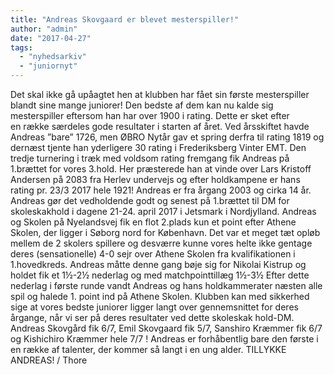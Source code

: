 ```yaml
---
title: "Andreas Skovgaard er blevet mesterspiller!"
author: "admin"
date: "2017-04-27"
tags: 
  - "nyhedsarkiv"
  - "juniornyt"
---
```


Det skal ikke gå upåagtet hen at klubben har fået sin første mesterspiller blandt sine mange juniorer! Den bedste af dem kan nu kalde sig mesterspiller eftersom han har over 1900 i rating. Dette er sket efter en række særdeles gode resultater i starten af året. Ved årsskiftet havde Andreas ”bare” 1726, men ØBRO Nytår gav et spring derfra til rating 1819 og dernæst tjente han yderligere 30 rating i Frederiksberg Vinter EMT. Den tredje turnering i træk med voldsom rating fremgang fik Andreas på 1.brættet for vores 3.hold. Her præsterede han at vinde over Lars Kristoff Andersen på 2083 fra Herlev undervejs og efter holdkampene er hans rating pr. 23/3 2017 hele 1921! Andreas er fra årgang 2003 og cirka 14 år. Andreas gør det vedholdende godt og senest på 1.brættet til DM for skoleskakhold i dagene 21-24. april 2017 i Jetsmark i Nordjylland. Andreas og Skolen på Nyelandsvej fik en flot 2.plads kun et point efter Athene Skolen, der ligger i Søborg nord for København. Det var et meget tæt opløb mellem de 2 skolers spillere og desværre kunne vores helte ikke gentage deres (sensationelle) 4-0 sejr over Athene Skolen fra kvalifikationen i 1.hovedkreds. Andreas måtte denne gang bøje sig for Nikolai Kistrup og holdet fik et 1½-2½ nederlag og med matchpointtillæg 1½-3½ Efter dette nederlag i første runde vandt Andreas og hans holdkammerater næsten alle spil og halede 1. point ind på Athene Skolen. Klubben kan med sikkerhed sige at vores bedste juniorer ligger langt over gennemsnittet for deres årgange, når vi ser på deres resultater ved dette skoleskak hold-DM. Andreas Skovgård fik 6/7, Emil Skovgaard fik 5/7, Sanshiro Kræmmer fik 6/7 og Kishichiro Kræmmer hele 7/7 ! Andreas er forhåbentlig bare den første i en række af talenter, der kommer så langt i en ung alder. TILLYKKE ANDREAS! / Thore
